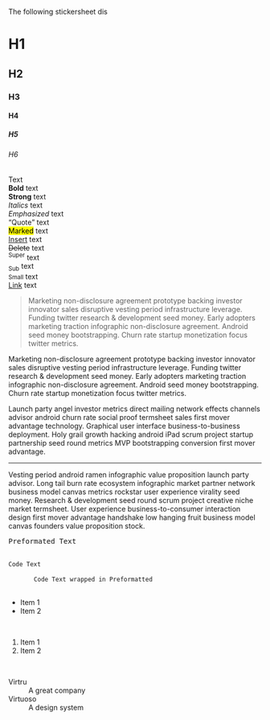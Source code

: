 
<Meta title="Stickersheets | Typography" />

The following stickersheet dis

<Layout>
  <StickerSheet title="Headings">
    <h1>H1</h1>
    <h2>H2</h2>
    <h3>H3</h3>
    <h4>H4</h4>
    <h5>H5</h5>
    <h6>H6</h6>
  </StickerSheet>
  <StickerSheet title="Text and Link">
    Text
    <br />
    <b>Bold</b> text
    <br />
    <strong>Strong</strong> text
    <br />
    <i>Italics</i> text
    <br />
    <em>Emphasized</em> text
    <br />
    <q>Quote</q> text
    <br />
    <mark>Marked</mark> text
    <br />
    <ins>Insert</ins> text
    <br />
    <del>Delete</del> text
    <br />
    <sup>Super</sup> text
    <br />
    <sub>Sub</sub> text
    <br />
    <small>Small</small> text
    <br />
    <a href="https://virtru.com">Link</a> text
  </StickerSheet>
  <StickerSheet title="Blockquote">
    <blockquote>
      Marketing non-disclosure agreement prototype backing investor innovator sales disruptive
      vesting period infrastructure leverage. Funding twitter research &amp; development seed
      money. Early adopters marketing traction infographic non-disclosure agreement. Android
      seed money bootstrapping. Churn rate startup monetization focus twitter metrics.
    </blockquote>
  </StickerSheet>
  <StickerSheet title="Paragraph and Horizontal Rule">
    <p>
      Marketing non-disclosure agreement prototype backing investor innovator sales disruptive
      vesting period infrastructure leverage. Funding twitter research &amp; development seed
      money. Early adopters marketing traction infographic non-disclosure agreement. Android
      seed money bootstrapping. Churn rate startup monetization focus twitter metrics.
    </p>
    <p>
      Launch party angel investor metrics direct mailing network effects channels advisor
      android churn rate social proof termsheet sales first mover advantage technology.
      Graphical user interface business-to-business deployment. Holy grail growth hacking
      android iPad scrum project startup partnership seed round metrics MVP bootstrapping
      conversion first mover advantage.
    </p>
    <hr />
    <p>
      Vesting period android ramen infographic value proposition launch party advisor. Long
      tail burn rate ecosystem infographic market partner network business model canvas
      metrics rockstar user experience virality seed money. Research &amp; development seed
      round scrum project creative niche market termsheet. User experience
      business-to-consumer interaction design first mover advantage handshake low hanging
      fruit business model canvas founders value proposition stock.
    </p>
  </StickerSheet>
  <StickerSheet title="Preformatted &amp; Code">
    <pre>Preformated Text</pre>
    <br />
    <code>Code Text</code>
    <br />
    <pre>
      <code>Code Text wrapped in Preformatted</code>
    </pre>
  </StickerSheet>
  <StickerSheet title="Lists">
    <ul>
      <li>Item 1</li>
      <li>Item 2</li>
    </ul>
    <br />
    <ol>
      <li>Item 1</li>
      <li>Item 2</li>
    </ol>
    <br />
    <dl>
      <dt>Virtru</dt>
      <dd>A great company</dd>
      <dt>Virtuoso</dt>
      <dd>A design system</dd>
    </dl>
  </StickerSheet>
</Layout>